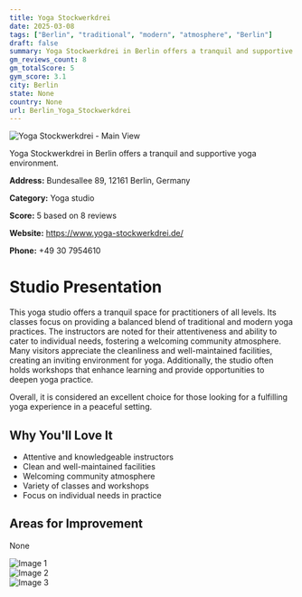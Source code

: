```yaml
---
title: Yoga Stockwerkdrei
date: 2025-03-08
tags: ["Berlin", "traditional", "modern", "atmosphere", "Berlin"]  
draft: false
summary: Yoga Stockwerkdrei in Berlin offers a tranquil and supportive yoga environment.
gm_reviews_count: 8
gm_totalScore: 5
gym_score: 3.1
city: Berlin
state: None
country: None
url: Berlin_Yoga_Stockwerkdrei
---
```


<div className="aspect-[16/9] relative my-8">
  <img 
    src="https://lh5.googleusercontent.com/p/AF1QipPcKM22zSWk0aZ6JTZMRUePzzSCmqY22qL7xok=w1920-h1080-k-no"
    alt="Yoga Stockwerkdrei - Main View"
    className="object-cover absolute inset-0 w-full h-full rounded-lg"
  />
</div>

Yoga Stockwerkdrei in Berlin offers a tranquil and supportive yoga environment.

**Address:** Bundesallee 89, 12161 Berlin, Germany

**Category:** Yoga studio

**Score:** 5 based on 8 reviews

**Website:** https://www.yoga-stockwerkdrei.de/

**Phone:** +49 30 7954610

# Studio Presentation

This yoga studio offers a tranquil space for practitioners of all levels. Its classes focus on providing a balanced blend of traditional and modern yoga practices. The instructors are noted for their attentiveness and ability to cater to individual needs, fostering a welcoming community atmosphere. Many visitors appreciate the cleanliness and well-maintained facilities, creating an inviting environment for yoga. Additionally, the studio often holds workshops that enhance learning and provide opportunities to deepen yoga practice.

Overall, it is considered an excellent choice for those looking for a fulfilling yoga experience in a peaceful setting.

## Why You'll Love It

- Attentive and knowledgeable instructors
- Clean and well-maintained facilities
- Welcoming community atmosphere
- Variety of classes and workshops
- Focus on individual needs in practice

## Areas for Improvement

None

<div className="grid grid-cols-1 xl:grid-cols-2 gap-4 my-8">
<div className="aspect-[4/3] relative"><img src="https://lh5.googleusercontent.com/p/AF1QipPxQLnXXPZ0eyvb6cs34nljTgGQH7LDcR5qsOQ=w1920-h1080-k-no" alt="Image 1" className="object-cover absolute inset-0 w-full h-full rounded-lg" /></div>
<div className="aspect-[4/3] relative"><img src="https://lh5.googleusercontent.com/p/AF1QipONR_D7PD_NkxSbqlteAyJBjXGWxZuGUOW7Zlc=w1920-h1080-k-no" alt="Image 2" className="object-cover absolute inset-0 w-full h-full rounded-lg" /></div>
<div className="aspect-[4/3] relative"><img src="https://streetviewpixels-pa.googleapis.com/v1/thumbnail?panoid=sS3GdPQog4ZLiccsCZekRA&cb_client=maps_sv.tactile.gps&w=203&h=100&yaw=275.08868&pitch=0&thumbfov=100" alt="Image 3" className="object-cover absolute inset-0 w-full h-full rounded-lg" /></div>
</div>